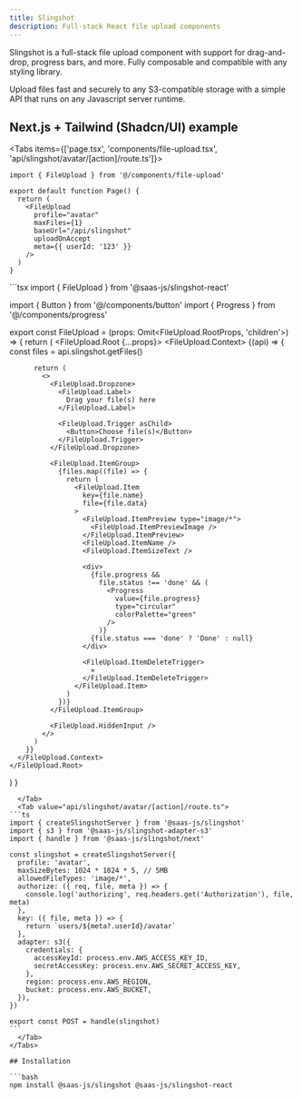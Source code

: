 ```yaml
---
title: Slingshot
description: Full-stack React file upload components
---
```


Slingshot is a full-stack file upload component with support for drag-and-drop, progress bars, and more. Fully composable and compatible with any styling library.

Upload files fast and securely to any S3-compatible storage with a simple API that runs on any Javascript server runtime.

## Next.js + Tailwind (Shadcn/UI) example

<Tabs items={['page.tsx', 'components/file-upload.tsx', 'api/slingshot/avatar/[action]/route.ts']}>
  <Tab value="page.tsx">
```tsx
import { FileUpload } from '@/components/file-upload'

export default function Page() {
  return (
    <FileUpload
      profile="avatar"
      maxFiles={1}
      baseUrl="/api/slingshot"
      uploadOnAccept
      meta={{ userId: '123' }}
    />
  )
}
```
  </Tab>
  <Tab value="components/file-upload.tsx">
```tsx
import { FileUpload } from '@saas-js/slingshot-react'

import { Button } from '@/components/button'
import { Progress } from '@/components/progress'

export const FileUpload = (props: Omit<FileUpload.RootProps, 'children'>) => {
  return (
    <FileUpload.Root {...props}>
      <FileUpload.Context>
        {(api) => {
          const files = api.slingshot.getFiles()

          return (
            <>
              <FileUpload.Dropzone>
                <FileUpload.Label>
                  Drag your file(s) here
                </FileUpload.Label>

                <FileUpload.Trigger asChild>
                  <Button>Choose file(s)</Button>
                </FileUpload.Trigger>
              </FileUpload.Dropzone>

              <FileUpload.ItemGroup>
                {files.map((file) => {
                  return (
                    <FileUpload.Item
                      key={file.name}
                      file={file.data}
                    >
                      <FileUpload.ItemPreview type="image/*">
                        <FileUpload.ItemPreviewImage />
                      </FileUpload.ItemPreview>
                      <FileUpload.ItemName />
                      <FileUpload.ItemSizeText />

                      <div>
                        {file.progress &&
                          file.status !== 'done' && (
                            <Progress
                              value={file.progress}
                              type="circular"
                              colorPalette="green"
                            />
                          )}
                        {file.status === 'done' ? 'Done' : null}
                      </div>

                      <FileUpload.ItemDeleteTrigger>
                        ✕
                      </FileUpload.ItemDeleteTrigger>
                    </FileUpload.Item>
                  )
                })}
              </FileUpload.ItemGroup>

              <FileUpload.HiddenInput />
            </>
          )
        }}
      </FileUpload.Context>
    </FileUpload.Root>

)
}

````
  </Tab>
  <Tab value="api/slingshot/avatar/[action]/route.ts">
```ts
import { createSlingshotServer } from '@saas-js/slingshot'
import { s3 } from '@saas-js/slingshot-adapter-s3'
import { handle } from '@saas-js/slingshot/next'

const slingshot = createSlingshotServer({
  profile: 'avatar',
  maxSizeBytes: 1024 * 1024 * 5, // 5MB
  allowedFileTypes: 'image/*',
  authorize: ({ req, file, meta }) => {
    console.log('authorizing', req.headers.get('Authorization'), file, meta)
  },
  key: ({ file, meta }) => {
    return `users/${meta?.userId}/avatar`
  },
  adapter: s3({
    credentials: {
      accessKeyId: process.env.AWS_ACCESS_KEY_ID,
      secretAccessKey: process.env.AWS_SECRET_ACCESS_KEY,
    },
    region: process.env.AWS_REGION,
    bucket: process.env.AWS_BUCKET,
  }),
})

export const POST = handle(slingshot)
```
  </Tab>
</Tabs>

## Installation

```bash
npm install @saas-js/slingshot @saas-js/slingshot-react
````
